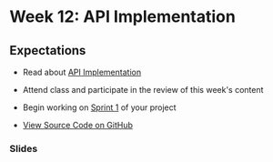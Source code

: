 # Week 12: API Implementation

## Expectations

- Read about [API Implementation](/week-12/api-implementation)
- Attend class and participate in the review of this week's content
- Begin working on [Sprint 1](/week-12/project) of your project

- [View Source Code on GitHub ]()

### Slides


<Slideshow file="/week-12/slides" />
